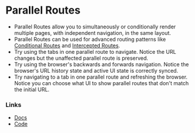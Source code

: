 # Parallel Routes

- Parallel Routes allow you to simultaneously or conditionally render
  multiple pages, with independent navigation, in the same layout.
- Parallel Routes can be used for advanced routing patterns like [Conditional Routes](https://nextjs.org/docs/app/building-your-application/routing/parallel-routes#conditional-routes) and [Intercepted Routes](https://nextjs.org/docs/app/building-your-application/routing/intercepting-routes).
- Try using the tabs in one parallel route to navigate. Notice the URL
  changes but the unaffected parallel route is preserved.
- Try using the browser's backwards and forwards navigation.
  Notice the browser's URL history state and active UI state is
  correctly synced.
- Try navigating to a tab in one parallel route and refreshing the
  browser. Notice you can choose what UI to show parallel routes that
  don't match the initial URL.

### Links

- [Docs](https://nextjs.org/docs/app/building-your-application/routing/parallel-routes)
- [Code](https://github.com/vercel/next-app-router-playground/tree/main/app/parallel-routes)

